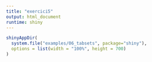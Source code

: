 ```yaml
---
title: "exercici5"
output: html_document
runtime: shiny
---
```


```r
shinyAppDir(
  system.file("examples/06_tabsets", package="shiny"),
  options = list(width = "100%", height = 700)
)
```
